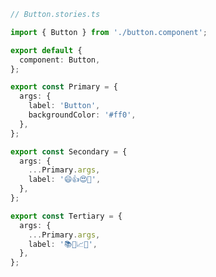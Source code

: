 ```ts
// Button.stories.ts

import { Button } from './button.component';

export default {
  component: Button,
};

export const Primary = {
  args: {
    label: 'Button',
    backgroundColor: '#ff0',
  },
};

export const Secondary = {
  args: {
    ...Primary.args,
    label: '😄👍😍💯',
  },
};

export const Tertiary = {
  args: {
    ...Primary.args,
    label: '📚📕📈🤓',
  },
};
```

